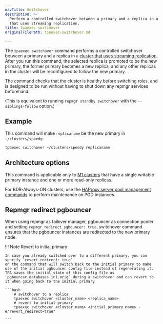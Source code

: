 ```yaml
---
navTitle: Switchover
description: >-
  Perform a controlled switchover between a primary and a replica in a cluster
  that uses streaming replication.
title: tpaexec switchover
originalFilePath: tpaexec-switchover.md

---
```


The `tpaexec switchover` command performs a controlled switchover
between a primary and a replica in a [cluster that uses streaming
replication](architecture-M1/). After you run this command, the
selected replica is promoted to be the new primary, the former primary
becomes a new replica, and any other replicas in the cluster will be
reconfigured to follow the new primary.

The command checks that the cluster is healthy before switching roles,
and is designed to be run without having to shut down any repmgr
services beforehand.

(This is equivalent to running `repmgr standby switchover` with the
`--siblings-follow` option.)

## Example

This command will make `replicaname` be the new primary in
`~/clusters/speedy`:

```bash
tpaexec switchover ~/clusters/speedy replicaname
```

## Architecture options

This command is applicable only to [M1 clusters](architecture-M1/)
that have a single writable primary instance and one or more read-only
replicas.

For BDR-Always-ON clusters, use the
[HAProxy server pool management commands](tpaexec-server-pool/) to
perform maintenance on PGD instances.

## Repmgr redirect pgbouncer

When using repmgr as failover manager, pgbouncer as connection pooler and
setting `repmgr_redirect_pgbouncer: true`, switchover command ensures that
the pgbouncer instances are redirected to the new primary node.

!!! Note Revert to initial primary

    In case you already switched over to a different primary, you can specify `revert_redirect: true`
    on the command that will switch back to the initial primary to make use of the initial pgbouncer config file instead of regenerating it.
    TPA saves the initial state of this config file as `pgbouncer.databases.ini.orig` during a switchover and can revert to it when going back to the initial primary

    ```bash
        # switchover to a replica
        tpaexec switchover <cluster_name> <replica_name>
        # revert to initial primary
        tpaexec switchover <cluster_name> <initial_primary_name> -e"revert_redirect=true"

    ```
